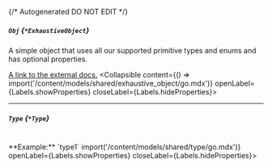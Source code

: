 {/* Autogenerated DO NOT EDIT  */}

##### `Obj` *{`*ExhaustiveObject`}*
A simple object that uses all our supported primitive types and enums and has optional properties.

[A link to the external docs.](https://docs.speakeasyapi.dev)
<Collapsible content={() => import('/content/models/shared/exhaustive_object/go.mdx')} openLabel={Labels.showProperties} closeLabel={Labels.hideProperties}>
</Collapsible>

---
##### `Type` *{`*Type`}*
<br/>
**Example:** `type1`
<Collapsible content={() => import('/content/models/shared/type/go.mdx')} openLabel={Labels.showProperties} closeLabel={Labels.hideProperties}>
</Collapsible>


